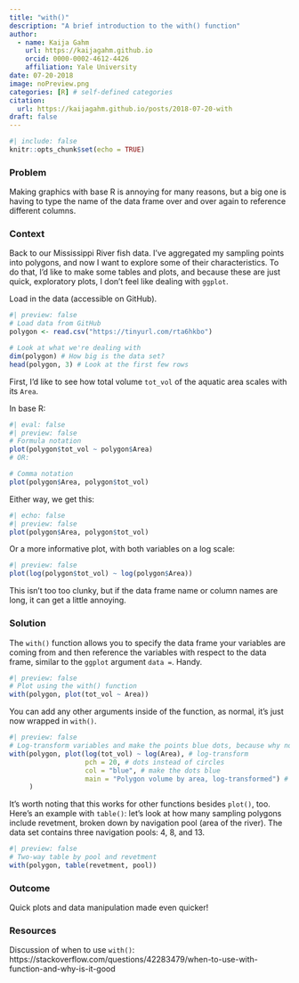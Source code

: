 ```yaml
---
title: "with()"
description: "A brief introduction to the with() function"
author:
  - name: Kaija Gahm
    url: https://kaijagahm.github.io
    orcid: 0000-0002-4612-4426
    affiliation: Yale University
date: 07-20-2018
image: noPreview.png
categories: [R] # self-defined categories
citation: 
  url: https://kaijagahm.github.io/posts/2018-07-20-with
draft: false
---
```


```r
#| include: false
knitr::opts_chunk$set(echo = TRUE)
```

### Problem

Making graphics with base R is annoying for many reasons, but a big one is having to type the name of the data frame over and over again to reference different columns.

### Context

Back to our Mississippi River fish data. I've aggregated my sampling points into polygons, and now I want to explore some of their characteristics. To do that, I'd like to make some tables and plots, and because these are just quick, exploratory plots, I don't feel like dealing with `ggplot`.

Load in the data (accessible on GitHub).

```r
#| preview: false
# Load data from GitHub
polygon <- read.csv("https://tinyurl.com/rta6hkbo") 

# Look at what we're dealing with
dim(polygon) # How big is the data set? 
head(polygon, 3) # Look at the first few rows
```

First, I'd like to see how total volume `tot_vol` of the aquatic area scales with its `Area`.

In base R:

```r
#| eval: false
#| preview: false
# Formula notation
plot(polygon$tot_vol ~ polygon$Area)
# OR: 

# Comma notation
plot(polygon$Area, polygon$tot_vol)
```

Either way, we get this:

```r
#| echo: false
#| preview: false
plot(polygon$Area, polygon$tot_vol)
```

Or a more informative plot, with both variables on a log scale:

```r
#| preview: false
plot(log(polygon$tot_vol) ~ log(polygon$Area))
```

This isn't too too clunky, but if the data frame name or column names are long, it can get a little annoying.

### Solution

The `with()` function allows you to specify the data frame your variables are coming from and then reference the variables with respect to the data frame, similar to the `ggplot` argument `data =`. Handy.

```r
#| preview: false
# Plot using the with() function 
with(polygon, plot(tot_vol ~ Area))
```

You can add any other arguments inside of the function, as normal, it's just now wrapped in `with()`.

```r
#| preview: false
# Log-transform variables and make the points blue dots, because why not?
with(polygon, plot(log(tot_vol) ~ log(Area), # log-transform 
                   pch = 20, # dots instead of circles 
                   col = "blue", # make the dots blue 
                   main = "Polygon volume by area, log-transformed") # title 
     )
```

It's worth noting that this works for other functions besides `plot()`, too. Here's an example with `table()`: let's look at how many sampling polygons include revetment, broken down by navigation pool (area of the river). The data set contains three navigation pools: 4, 8, and 13.

```r
#| preview: false
# Two-way table by pool and revetment
with(polygon, table(revetment, pool))
```

### Outcome

Quick plots and data manipulation made even quicker!

### Resources

Discussion of when to use `with()`:
https://stackoverflow.com/questions/42283479/when-to-use-with-function-and-why-is-it-good

